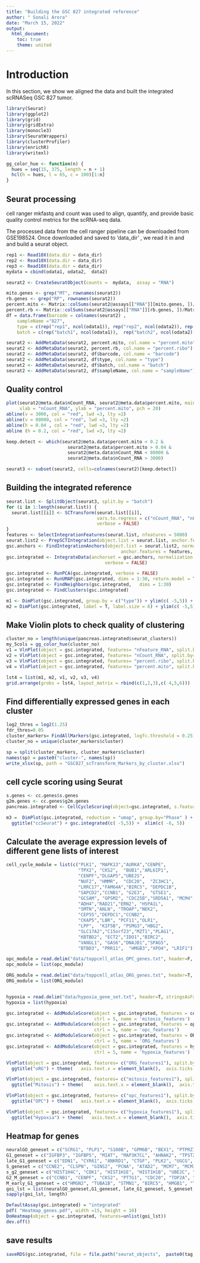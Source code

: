 ```yaml
---
title: "Building the GSC 827 integrated reference"
author: " Sonali Arora"
date: "March 15, 2022"
output:
  html_document:
    toc: true
    theme: united
---
```


# Introduction 

In this section, we show we aligned the data and built the integrated scRNASeq GSC 827 tumor.

```r
library(Seurat)
library(ggplot2)
library(grid)
library(gridExtra)
library(monocle3)
library(SeuratWrappers)
library(clusterProfiler)
library(enrichR)
library(writexl)

gg_color_hue <- function(n) {
  hues = seq(15, 375, length = n + 1)
  hcl(h = hues, l = 65, c = 100)[1:n]
}

```

## Seurat processing 

cell ranger mkfastq and count was used to align, quantify, and provide 
basic quality control metrics for the scRNA-seq data. 


The processed data from the cell ranger pipeline can be downloaded from GSE198524. 
Once downloaded and saved to 'data_dir' , we read it in and and build a seurat object.

```r
rep1 <- Read10X(data.dir = data_dir)
rep2 <- Read10X(data.dir = data_dir)
rep3 <- Read10X(data.dir = data_dir)
mydata = cbind(odata1, odata2,  data2)

seurat2 <- CreateSeuratObject(counts =  mydata,  assay = "RNA")

mito.genes <- grep("MT", rownames(seurat2))
rb.genes <- grep("RP", rownames(seurat2))
percent.mito <- Matrix::colSums(seurat2@assays[["RNA"]][mito.genes, ])/Matrix::colSums(seurat2@assays[["RNA"]])
percent.rb <- Matrix::colSums(seurat2@assays[["RNA"]][rb.genes, ])/Matrix::colSums(seurat2@assays[["RNA"]])
df = data.frame(barcode = colnames(seurat2) , 
    sampleName ="827", 
    type = c(rep("rep1", ncol(odata1)), rep("rep2", ncol(odata2)), rep("rep3", ncol(data2))  ),
    batch = c(rep("batch1", ncol(odata1)),  rep("batch2", ncol(odata2)), rep("batch3", ncol(data2))  ))

seurat2 <- AddMetaData(seurat2, percent.mito, col.name = "percent.mito")
seurat2 <- AddMetaData(seurat2, percent.rb, col.name = "percent.ribo")
seurat2 <- AddMetaData(seurat2, df$barcode, col.name = "barcode")
seurat2 <- AddMetaData(seurat2, df$type, col.name = "type")
seurat2 <- AddMetaData(seurat2, df$batch, col.name = "batch")
seurat2 <- AddMetaData(seurat2, df$sampleName, col.name = "sampleName")
```

## Quality control 

```r
plot(seurat2@meta.data$nCount_RNA, seurat2@meta.data$percent.mito, main =tag,
     xlab = "nCount_RNA", ylab = "percent.mito", pch = 20)
abline(v = 3000, col = "red", lwd =3, lty =2)
abline(v = 80000, col = "red", lwd =3, lty =2)
abline(h = 0.04 , col = "red", lwd =3, lty =2)
abline (h = 0.2, col = "red", lwd =3, lty =2)

keep.detect <- which(seurat2@meta.data$percent.mito < 0.2 & 
                       seurat2@meta.data$percent.mito > 0.04 & 
                       seurat2@meta.data$nCount_RNA < 80000 & 
                       seurat2@meta.data$nCount_RNA > 3000)

seurat3 <- subset(seurat2, cells=colnames(seurat2)[keep.detect])
```

## Building the integrated reference 

```r

seurat.list <- SplitObject(seurat3, split.by = "batch")
for (i in 1:length(seurat.list)) {
  seurat.list[[i]] <- SCTransform(seurat.list[[i]], 
                                  vars.to.regress = c("nCount_RNA", "nFeature_RNA", "percent.mito"), 
                                  verbose = FALSE)
}
features <- SelectIntegrationFeatures(seurat.list, nfeatures = 5000)
seurat.list2 <- PrepSCTIntegration(object.list = seurat.list, anchor.features = features)
gsc.anchors <- FindIntegrationAnchors(object.list = seurat.list2, normalization.method = "SCT", 
                                           anchor.features = features, verbose = FALSE)
gsc.integrated <- IntegrateData(anchorset = gsc.anchors, normalization.method = "SCT", 
                                     verbose = FALSE)

gsc.integrated <- RunPCA(gsc.integrated, verbose = FALSE)
gsc.integrated <- RunUMAP(gsc.integrated, dims = 1:30, return.model = TRUE)
gsc.integrated <- FindNeighbors(gsc.integrated,   dims = 1:30)
gsc.integrated <- FindClusters(gsc.integrated)

m1 <- DimPlot(gsc.integrated, group.by = c("type")) + ylim(c( -5,5)) +  xlim(c( -6, 5))
m2 = DimPlot(gsc.integrated, label = T, label.size = 6) + ylim(c( -5,5)) +  xlim(c( -6, 5)) # show clusters

```

## Make Violin plots to check quality of clustering


```r
cluster_no = length(unique(pancreas.integrated$seurat_clusters))
my_5cols = gg_color_hue(cluster_no)
v1 = VlnPlot(object = gsc.integrated, features= "nFeature_RNA", split.by="seurat_clusters", cols = my_5cols,  pt.size=0.1)
v2 = VlnPlot(object = gsc.integrated, features= "nCount_RNA", split.by="seurat_clusters", cols = my_5cols ,  pt.size=0.1)
v3 = VlnPlot(object = gsc.integrated, features= "percent.ribo", split.by="seurat_clusters", cols = my_5cols ,  pt.size=0.1)
v4 = VlnPlot(object = gsc.integrated, features= "percent.mito", split.by="seurat_clusters", cols = my_5cols ,  pt.size=0.1)

lst4 = list(m1, m2, v1, v2, v3, v4)
grid.arrange(grobs = lst4, layout_matrix = rbind(c(1,2,3),c( 4,5,6)))
```

## Find differentially expressed genes in each cluster

```r
log2_thres = log2(1.25)
fdr_thres=0.05
cluster_markers= FindAllMarkers(gsc.integrated, logfc.threshold = 0.25)
cluster_no = unique(cluster_markers$cluster)

sp = split(cluster_markers, cluster_markers$cluster)
names(sp) = paste0("cluster-", names(sp))
write_xlsx(sp, path = "GSC827_scTransform_Markers_by_cluster.xlsx")
```

## cell cycle scoring using Seurat

```r
s.genes <- cc.genes$s.genes
g2m.genes <- cc.genes$g2m.genes
pancreas.integrated <- CellCycleScoring(object=gsc.integrated, s.features=s.genes, g2m.features=g2m.genes, set.ident=FALSE)

m3 =  DimPlot(gsc.integrated, reduction = "umap", group.by="Phase" ) + 
  ggtitle("ccSeurat") + gsc.integrated(c( -5,5)) +  xlim(c( -6, 5))

```

## Calculate the average expression levels of different gene lists of interest

```r
cell_cycle_module = list(c("PLK1", "MAPK13","AURKA","CENPE",
                           "TPX2", "CKS2",  "BUB1","ARL6IP1",
                           "CENPF","DLGAP5","UBE2S",
                           "NUF2", "HMMR",  "CDC20",  "ZC3HC1",
                           "LRRC17","FAM64A","BIRC5", "DEPDC1B",
                           "SAPCD2","CCNB1", "G2E3",  "GTSE1",
                           "GCSAM", "GPSM2", "CDC25B","SRD5A1", "MCM4",
                           "ADH4","RAD21","ERN2", "HSPA1L",
                           "SMTN","ANLN", "TROAP","NEK2",
                           "CEP55","DEPDC1","CCNB2",
                           "CKAP5","LBR", "PCF11","OLR1",
                           "LPP",  "KIF5B", "PSMG3","HBG2",
                           "SLC17A2","C15orf23","MZT1","PLAG1",
                           "KBTBD2", "ECT2","IDO1","BIRC2",
                           "VANGL1", "GAS6","DNAJB1","SPAG5",
                           "BTBD3", "PRR11",  "HMGB3","XPO4", "LRIF1"))

opc_module = read.delim("data/toppcell_atlas_OPC_genes.txt", header=F, stringsAsFactors = FALSE)[,1]
opc_module = list(opc_module)

ORG_module = read.delim("data/toppcell_atlas_ORG_genes.txt", header=T, stringsAsFactors = FALSE)[,2]
ORG_module = list(ORG_module)


hypoxia = read.delim("data/hypoxia_gene_set.txt", header=T, stringsAsFactors = FALSE)$Symbol
hypoxia = list(hypoxia)

gsc.integrated <- AddModuleScore(object = gsc.integrated, features = cell_cycle_module,  
                                 ctrl = 5, name = 'mitosis_features')
gsc.integrated <- AddModuleScore(object = gsc.integrated, features = opc_module,  
                                 ctrl = 5, name = 'opc_features')
gsc.integrated <- AddModuleScore(object = gsc.integrated, features = ORG_module,  
                                 ctrl = 5, name = 'ORG_features')
gsc.integrated <- AddModuleScore(object = gsc.integrated, features = hypoxia,  
                                 ctrl = 5, name = 'hypoxia_features')

VlnPlot(object = gsc.integrated, features= c("ORG_features1"), split.by = "seurat_clusters", cols = cluster_cols)  + 
  ggtitle("oRG") + theme(   axis.text.x = element_blank(),  axis.ticks = element_blank()) 

VlnPlot(object = gsc.integrated, features= c("mitosis_features1"), split.by = "seurat_clusters", cols = cluster_cols)  + 
  ggtitle("Mitosis") + theme(    axis.text.x = element_blank(),  axis.ticks = element_blank()) 

VlnPlot(object = gsc.integrated, features= c("opc_features1"), split.by = "seurat_clusters", cols = cluster_cols)  + 
  ggtitle("OPC") + theme(   axis.text.x = element_blank(),  axis.ticks = element_blank()) 

VlnPlot(object = gsc.integrated, features= c("hypoxia_features1"), split.by = "seurat_clusters", cols = cluster_cols)  + 
  ggtitle("Hypoxia") + theme(   axis.text.x = element_blank(),  axis.ticks = element_blank()) 


```

## Heatmap for genes 

```r
neuralGO_geneset = c("SCRG1", "PLP1", "S100B", "GPM6B", "BEX1", "PTPRZ1", "PRCP", "PTN", "SOX4", "SAT1")
G1_geneset = c("IGFBP3", "IGFBP5", "MIAT", "MAP3K7CL", "AHNAK2", "TPST2", "DLG1" , "CMTM7", "C6orf15", "GJB2")
late_G1_geneset = c("EDN1", "CYR61", "ANKRD1", "CTGF", "PLK2", "UGCG", "ARID5B", "PLAU", "CCL2")
S_geneset = c("CCNE2", "CLSPN", "GINS2", "PCNA", "ATAD2", "MCM7", "MCM3", "SLBP", "GMNN", "KIAA0101")
s_g2_geneset = c("HIST1H4C", "CDK1", "HIST1H1E", "HIST1H1B", "UBE2C", "RRM2", "ZWINT", "HIST1H1C", "HMGB2")
G2_M_geneset = c("CCNB1", "CENPF", "CKS2", "PTTG1", "CDC20", "TOP2A", "NUSAP1", "CENPA")
M_early_G1_geneset = c("HMGN2", "TUBA1B", "STMN1", "BIRC5", "HMGB1", "TROAP", "HNRNPA2B1", "H2AFZ", "ARL6IP1")
goi_lst = list(neuralGO_geneset,G1_geneset, late_G1_geneset, S_geneset, s_g2_geneset, G2_M_geneset, M_early_G1_geneset )
sapply(goi_lst, length)

DefaultAssay(gsc.integrated) = "integrated"
pdf( "Heatmap_genes.pdf", width =15, height = 10)
DoHeatmap(object = gsc.integrated, features=unlist(goi_lst))
dev.off()
```


## save results

```r
saveRDS(gsc.integrated, file = file.path("seurat_objects",  paste0(tag,".Rds") ))
```
